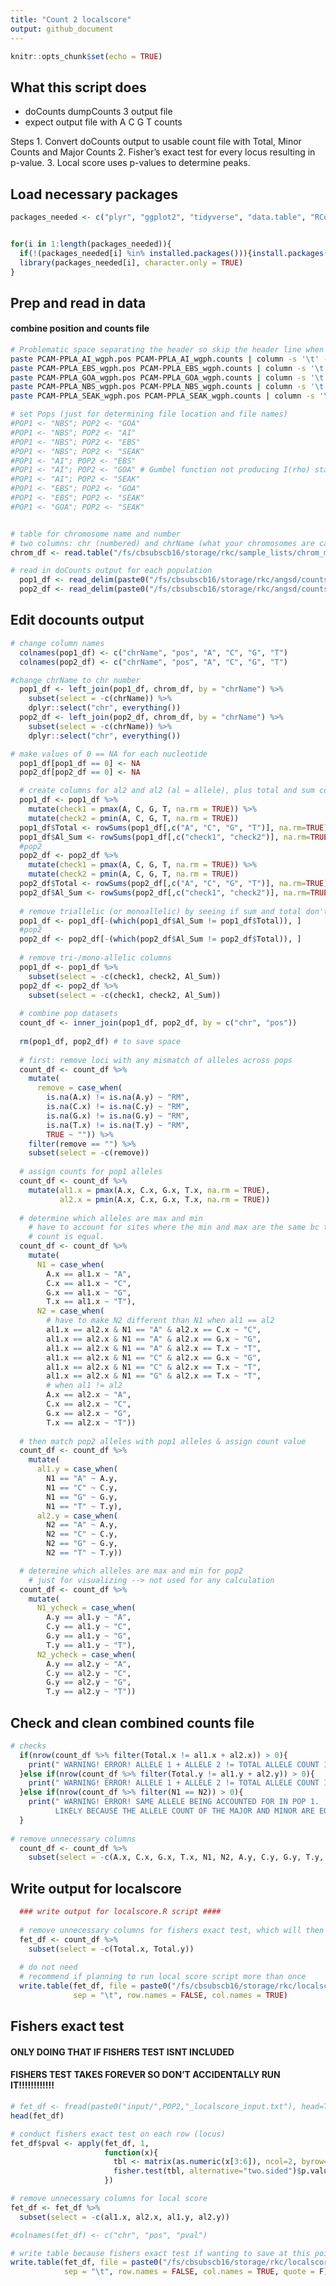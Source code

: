 ```yaml
---
title: "Count 2 localscore"
output: github_document
---
```


```r
knitr::opts_chunk$set(echo = TRUE)
```

## What this script does
- doCounts dumpCounts 3 output file
- expect output file with A C G T counts

Steps
1. Convert doCounts output to usable count file with Total, Minor Counts and Major Counts
2. Fisher's exact test for every locus resulting in p-value.
3. Local score uses p-values to determine peaks.

## Load necessary packages
```r
packages_needed <- c("plyr", "ggplot2", "tidyverse", "data.table", "RColorBrewer")


for(i in 1:length(packages_needed)){
  if(!(packages_needed[i] %in% installed.packages())){install.packages(packages_needed[i])}
  library(packages_needed[i], character.only = TRUE)
}
```
## Prep and read in data

#### combine position and counts file

```bash
# Problematic space separating the header so skip the header line when reading in. 
paste PCAM-PPLA_AI_wgph.pos PCAM-PPLA_AI_wgph.counts | column -s '\t' -t > PCAM-PPLA_AI_wgph.pos_counts
paste PCAM-PPLA_EBS_wgph.pos PCAM-PPLA_EBS_wgph.counts | column -s '\t' -t > PCAM-PPLA_EBS_wgph.pos_counts
paste PCAM-PPLA_GOA_wgph.pos PCAM-PPLA_GOA_wgph.counts | column -s '\t' -t > PCAM-PPLA_GOA_wgph.pos_counts
paste PCAM-PPLA_NBS_wgph.pos PCAM-PPLA_NBS_wgph.counts | column -s '\t' -t > PCAM-PPLA_NBS_wgph.pos_counts
paste PCAM-PPLA_SEAK_wgph.pos PCAM-PPLA_SEAK_wgph.counts | column -s '\t' -t > PCAM-PPLA_SEAK_wgph.pos_counts
```


```r
# set Pops (just for determining file location and file names)
#POP1 <- "NBS"; POP2 <- "GOA"
#POP1 <- "NBS"; POP2 <- "AI"
#POP1 <- "NBS"; POP2 <- "EBS"
#POP1 <- "NBS"; POP2 <- "SEAK"
#POP1 <- "AI"; POP2 <- "EBS"
#POP1 <- "AI"; POP2 <- "GOA" # Gumbel function not producing I(rho) statistic. need to fix
#POP1 <- "AI"; POP2 <- "SEAK"
#POP1 <- "EBS"; POP2 <- "GOA"
#POP1 <- "EBS"; POP2 <- "SEAK"
#POP1 <- "GOA"; POP2 <- "SEAK"


# table for chromosome name and number
# two columns: chr (numbered) and chrName (what your chromosomes are called in your angsd output file)
chrom_df <- read.table("/fs/cbsubscb16/storage/rkc/sample_lists/chrom_meta_data.txt", header = TRUE, col.names = c("chrName","chrNewName")) %>% mutate(chr = seq(1,104,1)) %>% dplyr::select(-chrNewName)

# read in doCounts output for each population
  pop1_df <- read_delim(paste0("/fs/cbsubscb16/storage/rkc/angsd/counts/PCAM-PPLA_",POP1,"_wgph.pos_counts"),skip = 1, trim_ws = T, col_names = F) %>% dplyr::select(-3) 
  pop2_df <- read_delim(paste0("/fs/cbsubscb16/storage/rkc/angsd/counts/PCAM-PPLA_",POP2,"_wgph.pos_counts"),skip = 1, trim_ws = T, col_names = F) %>% dplyr::select(-3)
```

## Edit docounts output 

```r
# change column names
  colnames(pop1_df) <- c("chrName", "pos", "A", "C", "G", "T")
  colnames(pop2_df) <- c("chrName", "pos", "A", "C", "G", "T")

#change chrName to chr number
  pop1_df <- left_join(pop1_df, chrom_df, by = "chrName") %>%
    subset(select = -c(chrName)) %>%
    dplyr::select("chr", everything())
  pop2_df <- left_join(pop2_df, chrom_df, by = "chrName") %>%
    subset(select = -c(chrName)) %>%
    dplyr::select("chr", everything())

# make values of 0 == NA for each nucleotide
  pop1_df[pop1_df == 0] <- NA
  pop2_df[pop2_df == 0] <- NA

  # create columns for al2 and al2 (al = allele), plus total and sum columns
  pop1_df <- pop1_df %>%
    mutate(check1 = pmax(A, C, G, T, na.rm = TRUE)) %>%
    mutate(check2 = pmin(A, C, G, T, na.rm = TRUE))
  pop1_df$Total <- rowSums(pop1_df[,c("A", "C", "G", "T")], na.rm=TRUE)
  pop1_df$Al_Sum <- rowSums(pop1_df[,c("check1", "check2")], na.rm=TRUE)
  #pop2
  pop2_df <- pop2_df %>%
    mutate(check1 = pmax(A, C, G, T, na.rm = TRUE)) %>%
    mutate(check2 = pmin(A, C, G, T, na.rm = TRUE))
  pop2_df$Total <- rowSums(pop2_df[,c("A", "C", "G", "T")], na.rm=TRUE)
  pop2_df$Al_Sum <- rowSums(pop2_df[,c("check1", "check2")], na.rm=TRUE)
  
  # remove triallelic (or monoallelic) by seeing if sum and total don't match
  pop1_df <- pop1_df[-(which(pop1_df$Al_Sum != pop1_df$Total)), ]
  #pop2
  pop2_df <- pop2_df[-(which(pop2_df$Al_Sum != pop2_df$Total)), ]
  
  # remove tri-/mono-allelic columns
  pop1_df <- pop1_df %>%
    subset(select = -c(check1, check2, Al_Sum))
  pop2_df <- pop2_df %>%
    subset(select = -c(check1, check2, Al_Sum))
  
  # combine pop datasets
  count_df <- inner_join(pop1_df, pop2_df, by = c("chr", "pos"))
  
  rm(pop1_df, pop2_df) # to save space
  
  # first: remove loci with any mismatch of alleles across pops
  count_df <- count_df %>%
    mutate(
      remove = case_when(
        is.na(A.x) != is.na(A.y) ~ "RM",
        is.na(C.x) != is.na(C.y) ~ "RM",
        is.na(G.x) != is.na(G.y) ~ "RM",
        is.na(T.x) != is.na(T.y) ~ "RM",
        TRUE ~ "")) %>%
    filter(remove == "") %>%
    subset(select = -c(remove))
  
  # assign counts for pop1 alleles
  count_df <- count_df %>%
    mutate(al1.x = pmax(A.x, C.x, G.x, T.x, na.rm = TRUE),
           al2.x = pmin(A.x, C.x, G.x, T.x, na.rm = TRUE))
  
  # determine which alleles are max and min
    # have to account for sites where the min and max are the same bc the allele
    # count is equal.
  count_df <- count_df %>%
    mutate(
      N1 = case_when(
        A.x == al1.x ~ "A",
        C.x == al1.x ~ "C",
        G.x == al1.x ~ "G",
        T.x == al1.x ~ "T"),
      N2 = case_when(
        # have to make N2 different than N1 when al1 == al2
        al1.x == al2.x & N1 == "A" & al2.x == C.x ~ "C",
        al1.x == al2.x & N1 == "A" & al2.x == G.x ~ "G",
        al1.x == al2.x & N1 == "A" & al2.x == T.x ~ "T",
        al1.x == al2.x & N1 == "C" & al2.x == G.x ~ "G",
        al1.x == al2.x & N1 == "C" & al2.x == T.x ~ "T",
        al1.x == al2.x & N1 == "G" & al2.x == T.x ~ "T",
        # when al1 != al2
        A.x == al2.x ~ "A",
        C.x == al2.x ~ "C",
        G.x == al2.x ~ "G",
        T.x == al2.x ~ "T"))
  
  # then match pop2 alleles with pop1 alleles & assign count value
  count_df <- count_df %>%
    mutate(
      al1.y = case_when(
        N1 == "A" ~ A.y,
        N1 == "C" ~ C.y,
        N1 == "G" ~ G.y,
        N1 == "T" ~ T.y),
      al2.y = case_when(
        N2 == "A" ~ A.y,
        N2 == "C" ~ C.y,
        N2 == "G" ~ G.y,
        N2 == "T" ~ T.y))

  # determine which alleles are max and min for pop2
    # just for visualizing --> not used for any calculation
  count_df <- count_df %>%
    mutate(
      N1_ycheck = case_when(
        A.y == al1.y ~ "A",
        C.y == al1.y ~ "C",
        G.y == al1.y ~ "G",
        T.y == al1.y ~ "T"),
      N2_ycheck = case_when(
        A.y == al2.y ~ "A",
        C.y == al2.y ~ "C",
        G.y == al2.y ~ "G",
        T.y == al2.y ~ "T"))
```

## Check and clean combined counts file
```r
# checks
  if(nrow(count_df %>% filter(Total.x != al1.x + al2.x)) > 0){
    print(" WARNING! ERROR! ALLELE 1 + ALLELE 2 != TOTAL ALLELE COUNT IN POP 1!")
  }else if(nrow(count_df %>% filter(Total.y != al1.y + al2.y)) > 0){
    print(" WARNING! ERROR! ALLELE 1 + ALLELE 2 != TOTAL ALLELE COUNT IN POP 2!")
  }else if(nrow(count_df %>% filter(N1 == N2)) > 0){
    print(" WARNING! ERROR! SAME ALLELE BEING ACCOUNTED FOR IN POP 1.
          LIKELY BECAUSE THE ALLELE COUNT OF THE MAJOR AND MINOR ARE EQUAL.")
  }
  
# remove unnecessary columns
  count_df <- count_df %>%
    subset(select = -c(A.x, C.x, G.x, T.x, N1, N2, A.y, C.y, G.y, T.y, N1_ycheck, N2_ycheck))
```

## Write output for localscore 
```r
  ### write output for localscore.R script ####
  
  # remove unnecessary columns for fishers exact test, which will then lead to local score
  fet_df <- count_df %>%
    subset(select = -c(Total.x, Total.y))
  
  # do not need
  # recommend if planning to run local score script more than once
  write.table(fet_df, file = paste0("/fs/cbsubscb16/storage/rkc/localscore/",POP1,"-",POP2,"_localscore_input.txt"), 
              sep = "\t", row.names = FALSE, col.names = TRUE)
```

## Fishers exact test 

#### ONLY DOING THAT IF FISHERS TEST ISNT INCLUDED
#### FISHERS TEST TAKES FOREVER SO DON'T ACCIDENTALLY RUN IT!!!!!!!!!!!!
```r
# fet_df <- fread(paste0("input/",POP2,"_localscore_input.txt"), head=T)
head(fet_df)

# conduct fishers exact test on each row (locus)
fet_df$pval <- apply(fet_df, 1, 
                     function(x){
                       tbl <- matrix(as.numeric(x[3:6]), ncol=2, byrow=T)
                       fisher.test(tbl, alternative="two.sided")$p.value
                     })

# remove unnecessary columns for local score
fet_df <- fet_df %>%
  subset(select = -c(al1.x, al2.x, al1.y, al2.y))

#colnames(fet_df) <- c("chr", "pos", "pval")

# write table because fishers exact test if wanting to save at this point
write.table(fet_df, file = paste0("/fs/cbsubscb16/storage/rkc/localscore/",POP1,"-",POP2,"_postFET.txt"), 
            sep = "\t", row.names = FALSE, col.names = TRUE, quote = F)
```

